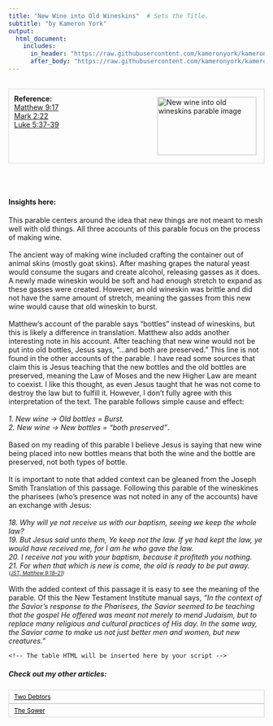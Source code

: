 ```yaml
---
title: "New Wine into Old Wineskins"  # Sets the Title.
subtitle: "by Kameron York"
output:
  html_document:
    includes:
      in_header: "https://raw.githubusercontent.com/kameronyork/kameronyork.github.io/main/parables/headers/new-wine-into-old-wineskins-header.html"
      after_body: "https://raw.githubusercontent.com/kameronyork/kameronyork.github.io/main/parables/footer.html"
---
```

<script>
window.matthewVerses = ["Matthew 9:17"];
window.markVerses = ["Mark 2:22"];
window.lukeVerses = ["Luke 5:37", "Luke 5:38", "Luke 5:39"];
window.johnVerses = [];
</script>
<script src="https://kameronyork.com/parables/gospel-buddy-table.js"></script>

<br>
<div style="border: 1px solid lightgray; padding: 10px; overflow: hidden;">
<img src="https://raw.githubusercontent.com/kameronyork/kameronyork.github.io/main/docs/assets/new-wine-old-wineskins.jpg" alt="New wine into old wineskins parable image" style="float: right; width: 195px; height: 115px; padding: 5px;">
<h4 style="text-align: left; margin: 0;">Reference:</h4>
<p style="text-align: left; margin: 0;">
<a href="https://www.churchofjesuschrist.org/study/scriptures/nt/matt/9?lang=eng&id=17#p17" target="_blank">Matthew 9:17</a><br>
<a href="https://www.churchofjesuschrist.org/study/scriptures/nt/mark/2?lang=eng&id=22#p22" target="_blank">Mark 2:22</a><br>
<a href="https://www.churchofjesuschrist.org/study/scriptures/nt/luke/5?lang=eng&id=37-39#p37" target="_blank">Luke 5:37-39</a><br>
</p>
</div>

<br>
<br>


#### Insights here:

This parable centers around the idea that new things are not meant to mesh well with old things.  All three accounts of this parable focus on the process of making wine.<br>
<br>
The ancient way of making wine included crafting the container out of animal skins (mostly goat skins).  After mashing grapes the natural yeast would consume the sugars and create alcohol, releasing gasses as it does.  A newly made wineskin would be soft and had enough stretch to expand as these gasses were created.  However, an old wineskin was brittle and did not have the same amount of stretch, meaning the gasses from this new wine would cause that old wineskin to burst.<br>
<br>
Matthew's account of the parable says "bottles" instead of wineskins, but this is likely a difference in translation.  Matthew also adds another interesting note in his account.  After teaching that new wine would not be put into old bottles, Jesus says, "...and both are preserved."  This line is not found in the other accounts of the parable.  I have read some sources that claim this is Jesus teaching that the new bottles and the old bottles are preserved, meaning the Law of Moses and the new Higher Law are meant to coexist.  I like this thought, as even Jesus taught that he was not come to destroy the law but to fulfill it.  However, I don't fully agree with this interpretation of the text.  The parable follows simple cause and effect:<br>
<br>
<i>1. New wine -> Old bottles = Burst.<br>
2. New wine -> New bottles = "both preserved"</i>.<br>
<br>
Based on my reading of this parable I believe Jesus is saying that new wine being placed into new bottles means that both the wine and the bottle are preserved, not both types of bottle.<br>
<br>
It is important to note that added context can be gleaned from the Joseph Smith Translation of this passage.  Following this parable of the wineskines the pharisees (who's presence was not noted in any of the accounts) have an exchange with Jesus: <br>
<br><i>
18. Why will ye not receive us with our baptism, seeing we keep the whole law?<br>
19. But Jesus said unto them, Ye keep not the law. If ye had kept the law, ye would have received me, for I am he who gave the law.<br>
20. I receive not you with your baptism, because it profiteth you nothing.<br>
21. For when that which is new is come, the old is ready to be put away.<br>
<font size="-3">(<a href = "https://www.churchofjesuschrist.org/study/scriptures/jst/jst-matt/9?lang=eng&id=18-21">JST, Matthew 9:18–21</a>)</font><br>
<br></i>
With the added context of this passage it is easy to see the meaning of the parable. Of this the New Testament Institute manual says, <i>"In the context of the Savior’s response to the Pharisees, the Savior seemed to be teaching that the gospel He offered was meant not merely to mend Judaism, but to replace many religious and cultural practices of His day. In the same way, the Savior came to make us not just better men and women, but new creatures." </i>

<div id="scripture-table-container">
    <!-- The table HTML will be inserted here by your script -->
</div>

##### Check out my other articles:

<link rel="stylesheet" href="https://kameronyork.github.io/scripting/themify-icons/themify-icons.css">
<div class="container">
<div class="row">
<div class="col-12 text-md-left">
<nav class="pagination mt-3">
<a class="nav nav-prev" href="https://kameronyork.com/parables/two-debtors
.html" style="background-color: transparent; color: black; padding: 5px 10px; border: 1px solid lightgray; cursor: pointer; white-space: nowrap; font-size: 12px; display: flex; align-items: center;" 
onmouseover="this.style.backgroundColor='lightgray';" 
onmouseout="this.style.backgroundColor='transparent';" 
onmousedown="this.style.backgroundColor='gray';" 
onmouseup="this.style.backgroundColor='lightgray';">
<i class="ti-arrow-left mr-2"></i>
<span style="display: none;" class="d-md-inline-block">Two Debtors</span>
<span style="display: inline-block;" class="d-md-none">Two Debtors</span>
</a>
<a class="nav nav-next ml-3" href="https://kameronyork.com/parables/sower
.html" style="background-color: transparent; color: black; padding: 5px 10px; border: 1px solid lightgray; cursor: pointer; white-space: nowrap; font-size: 12px; display: flex; align-items: center;" 
onmouseover="this.style.backgroundColor='lightgray';" 
onmouseout="this.style.backgroundColor='transparent';" 
onmousedown="this.style.backgroundColor='gray';" 
onmouseup="this.style.backgroundColor='lightgray';">
<span style="display: none;" class="d-md-inline-block">The Sower</span>
<span style="display: inline-block;" class="d-md-none">The Sower</span>
<i class="ti-arrow-right ml-2"></i>
</a>
</nav>
</div>
</div>
</div>